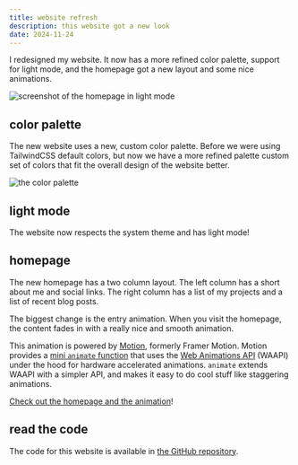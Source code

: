```yaml
---
title: website refresh
description: this website got a new look
date: 2024-11-24
---
```


I redesigned my website. It now has a more refined color palette, support for
light mode, and the homepage got a new layout and some nice animations.

![screenshot of the homepage in light mode](../../assets/blog/website-refresh/screenshot.png)

## color palette

The new website uses a new, custom color palette. Before we were using
TailwindCSS default colors, but now we have a more refined palette custom 
set of colors that fit the overall design of the website better.

![the color palette](../../assets/blog/website-refresh/color-palette.png)

## light mode

The website now respects the system theme and has light mode!

## homepage

The new homepage has a two column layout. The left column has a short about me
and social links. The right column has a list of my projects and a list of
recent blog posts.

The biggest change is the entry animation. When you visit the homepage, the
content fades in with a really nice and smooth animation.

This animation is powered by [Motion](https://motion.dev/), formerly
Framer Motion. Motion provides a [mini `animate` function](https://motion.dev/docs/animate#mini)
that uses the [Web Animations API](https://developer.mozilla.org/en-US/docs/Web/API/Web_Animations_API)
(WAAPI) under the hood for hardware accelerated animations. `animate` extends
WAAPI with a simpler API, and makes it easy to do cool stuff like staggering
animations.

[Check out the homepage and the animation](/)!

## read the code

The code for this website is available in [the GitHub repository](https://github.com/lukadev-0/personal-website).
